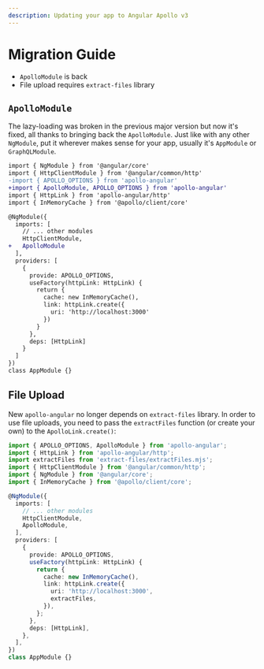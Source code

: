 ```yaml
---
description: Updating your app to Angular Apollo v3
---
```


# Migration Guide

- `ApolloModule` is back
- File upload requires `extract-files` library

## `ApolloModule`

The lazy-loading was broken in the previous major version but now it's fixed, all thanks to bringing
back the `ApolloModule`. Just like with any other `NgModule`, put it wherever makes sense for your
app, usually it's `AppModule` or `GraphQLModule`.

```diff
import { NgModule } from '@angular/core'
import { HttpClientModule } from '@angular/common/http'
-import { APOLLO_OPTIONS } from 'apollo-angular'
+import { ApolloModule, APOLLO_OPTIONS } from 'apollo-angular'
import { HttpLink } from 'apollo-angular/http'
import { InMemoryCache } from '@apollo/client/core'

@NgModule({
  imports: [
    // ... other modules
    HttpClientModule,
+   ApolloModule
  ],
  providers: [
    {
      provide: APOLLO_OPTIONS,
      useFactory(httpLink: HttpLink) {
        return {
          cache: new InMemoryCache(),
          link: httpLink.create({
            uri: 'http://localhost:3000'
          })
        }
      },
      deps: [HttpLink]
    }
  ]
})
class AppModule {}
```

## File Upload

New `apollo-angular` no longer depends on `extract-files` library. In order to use file uploads, you
need to pass the `extractFiles` function (or create your own) to the `ApolloLink.create()`:

```ts {6,22}
import { APOLLO_OPTIONS, ApolloModule } from 'apollo-angular';
import { HttpLink } from 'apollo-angular/http';
import extractFiles from 'extract-files/extractFiles.mjs';
import { HttpClientModule } from '@angular/common/http';
import { NgModule } from '@angular/core';
import { InMemoryCache } from '@apollo/client/core';

@NgModule({
  imports: [
    // ... other modules
    HttpClientModule,
    ApolloModule,
  ],
  providers: [
    {
      provide: APOLLO_OPTIONS,
      useFactory(httpLink: HttpLink) {
        return {
          cache: new InMemoryCache(),
          link: httpLink.create({
            uri: 'http://localhost:3000',
            extractFiles,
          }),
        };
      },
      deps: [HttpLink],
    },
  ],
})
class AppModule {}
```
